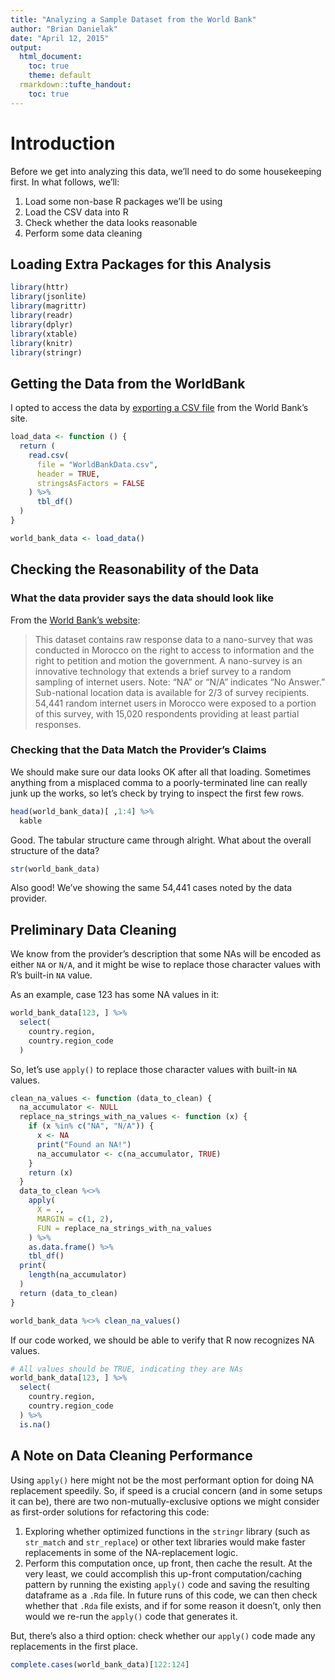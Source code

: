 ```yaml
---
title: "Analyzing a Sample Dataset from the World Bank"
author: "Brian Danielak"
date: "April 12, 2015"
output:
  html_document:
    toc: true
    theme: default
  rmarkdown::tufte_handout:
    toc: true
---
```


# Introduction

Before we get into analyzing this data, we'll need to do some housekeeping first. In what follows, we'll:

1. Load some non-base R packages we'll be using
2. Load the CSV data into R
3. Check whether the data looks reasonable
4. Perform some data cleaning

## Loading Extra Packages for this Analysis

```r
library(httr)
library(jsonlite)
library(magrittr)
library(readr)
library(dplyr)
library(xtable)
library(knitr)
library(stringr)
```



## Getting the Data from the WorldBank

I opted to access the data by [exporting a CSV file][1] from the World Bank's site. 

```r
load_data <- function () {
  return (
    read.csv(
      file = "WorldBankData.csv",
      header = TRUE,
      stringsAsFactors = FALSE
    ) %>% 
      tbl_df()
  )
}

world_bank_data <- load_data()
```

## Checking the Reasonability of the Data

### What the data provider says the data should look like

From the [World Bank's website][2]:

> This dataset contains raw response data to a nano-survey that was conducted in Morocco on the right to access to information and the right to petition and motion the government. A nano-survey is an innovative technology that extends a brief survey to a random sampling of internet users. Note: "NA" or "N/A" indicates "No Answer." Sub-national location data is available for 2/3 of survey recipients. 54,441 random internet users in Morocco were exposed to a portion of this survey, with 15,020 respondents providing at least partial responses.

### Checking that the Data Match the Provider's Claims

We should make sure our data looks OK after all that loading. Sometimes anything from a misplaced comma to a poorly-terminated line can really junk up the works, so let's check by trying to inspect the first few rows.

```r
head(world_bank_data)[ ,1:4] %>% 
  kable
```

Good. The tabular structure came through alright. What about the overall structure of the data?

```r
str(world_bank_data)
```

Also good! We've showing the same 54,441 cases noted by the data provider. 

## Preliminary Data Cleaning

We know from the provider's description that some NAs will be encoded as either `NA` or `N/A`, and it might be wise to replace those character values with R's built-in `NA` value.

As an example, case 123 has some NA values in it:

```r
world_bank_data[123, ] %>% 
  select(
    country.region,
    country.region_code
  )
```

So, let's use `apply()` to replace those character values with built-in `NA` values. 

```r
clean_na_values <- function (data_to_clean) {
  na_accumulator <- NULL
  replace_na_strings_with_na_values <- function (x) {
    if (x %in% c("NA", "N/A")) {
      x <- NA
      print("Found an NA!")
      na_accumulator <- c(na_accumulator, TRUE)
    }
    return (x)
  }
  data_to_clean %<>%
    apply(
      X = .,
      MARGIN = c(1, 2),
      FUN = replace_na_strings_with_na_values
    ) %>% 
    as.data.frame() %>% 
    tbl_df()
  print(
    length(na_accumulator)
  )
  return (data_to_clean)
}

world_bank_data %<>% clean_na_values()
```

If our code worked, we should be able to verify that R now recognizes NA values.

```r
# All values should be TRUE, indicating they are NAs
world_bank_data[123, ] %>% 
  select(
    country.region,
    country.region_code
  ) %>% 
  is.na()
```

## A Note on Data Cleaning Performance

Using `apply()` here might not be the most performant option for doing NA replacement speedily. So, if speed is a crucial concern (and in some setups it can be), there are two non-mutually-exclusive options we might consider as first-order solutions for refactoring this code:

1. Exploring whether optimized functions in the `stringr` library (such as `str_match` and `str_replace`) or other text libraries would make faster replacements in some of the NA-replacement logic.
2. Perform this computation once, up front, then cache the result. At the very least, we could accomplish this up-front computation/caching pattern by running the existing `apply()` code and saving the resulting dataframe as a `.Rda` file. In future runs of this code, we can then check whether that `.Rda` file exists, and if for some reason it doesn't, only then would we re-run the `apply()` code that generates it.

But, there's also a third option: check whether our `apply()` code made any replacements in the first place.


```r
complete.cases(world_bank_data)[122:124]
```





[1]: https://finances.worldbank.org/api/views/tg37-mj88/rows.csv?accessType=DOWNLOAD
[2]: https://finances.worldbank.org/dataset/World-Bank-Morocco-Citizen-Engagement-Nano-Survey-/tg37-mj88


